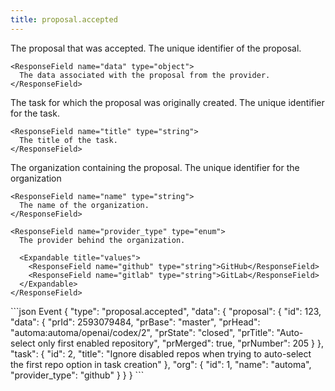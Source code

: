 ```yaml
---
title: proposal.accepted
---
```


<ResponseField name="proposal" type="Proposal">
  The proposal that was accepted.

  <Expandable title="properties">
    <ResponseField name="id" type="number">
      The unique identifier of the proposal.
    </ResponseField>

    <ResponseField name="data" type="object">
      The data associated with the proposal from the provider.
    </ResponseField>

  </Expandable>
</ResponseField>

<ResponseField name="task" type="Task">
  The task for which the proposal was originally created.

  <Expandable title="properties">
    <ResponseField name="id" type="number">
      The unique identifier for the task.
    </ResponseField>

    <ResponseField name="title" type="string">
      The title of the task.
    </ResponseField>

  </Expandable>
</ResponseField>

<ResponseField name="org" type="Organization">
  The organization containing the proposal.

  <Expandable title="properties">
    <ResponseField name="id" type="number">
      The unique identifier for the organization
    </ResponseField>

    <ResponseField name="name" type="string">
      The name of the organization.
    </ResponseField>

    <ResponseField name="provider_type" type="enum">
      The provider behind the organization.

      <Expandable title="values">
        <ResponseField name="github" type="string">GitHub</ResponseField>
        <ResponseField name="gitlab" type="string">GitLab</ResponseField>
      </Expandable>
    </ResponseField>

  </Expandable>
</ResponseField>

<ResponseExample>
```json Event
{
  "type": "proposal.accepted",
  "data": {
    "proposal": {
      "id": 123,
      "data": {
        "prId": 2593079484,
        "prBase": "master",
        "prHead": "automa:automa/openai/codex/2",
        "prState": "closed",
        "prTitle": "Auto-select only first enabled repository",
        "prMerged": true,
        "prNumber": 205
      }
    },
    "task": {
      "id": 2,
      "title": "Ignore disabled repos when trying to auto-select the first repo option in task creation"
    },
    "org": {
      "id": 1,
      "name": "automa",
      "provider_type": "github"
    }
  }
}
```
</ResponseExample>
